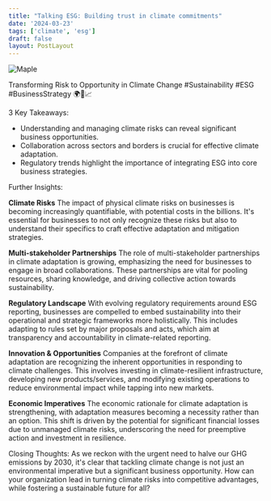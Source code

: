 ```yaml
---
title: "Talking ESG: Building trust in climate commitments"
date: '2024-03-23'
tags: ['climate', 'esg']
draft: false
layout: PostLayout
---
```


<div className="flex justify-center">
  <div className="my-1 w-full px-2 xl:my-1 xl:w-1/2 xl:px-2">
    <img src="https://willpolesa.pythonanywhere.com/static/podcast_thumbnails/recN7rQTxzdtlBu12podcast_thumbnail.png" alt="Maple" className="mx-auto h-58 w-auto" />
  </div>
</div>

Transforming Risk to Opportunity in Climate Change #Sustainability #ESG #BusinessStrategy 🌍💼📈

3 Key Takeaways:
- Understanding and managing climate risks can reveal significant business opportunities.
- Collaboration across sectors and borders is crucial for effective climate adaptation.
- Regulatory trends highlight the importance of integrating ESG into core business strategies.

Further Insights:

**Climate Risks**
The impact of physical climate risks on businesses is becoming increasingly quantifiable, with potential costs in the billions. It's essential for businesses to not only recognize these risks but also to understand their specifics to craft effective adaptation and mitigation strategies.

**Multi-stakeholder Partnerships**
The role of multi-stakeholder partnerships in climate adaptation is growing, emphasizing the need for businesses to engage in broad collaborations. These partnerships are vital for pooling resources, sharing knowledge, and driving collective action towards sustainability.

**Regulatory Landscape**
With evolving regulatory requirements around ESG reporting, businesses are compelled to embed sustainability into their operational and strategic frameworks more holistically. This includes adapting to rules set by major proposals and acts, which aim at transparency and accountability in climate-related reporting.

**Innovation & Opportunities**
Companies at the forefront of climate adaptation are recognizing the inherent opportunities in responding to climate challenges. This involves investing in climate-resilient infrastructure, developing new products/services, and modifying existing operations to reduce environmental impact while tapping into new markets.

**Economic Imperatives**
The economic rationale for climate adaptation is strengthening, with adaptation measures becoming a necessity rather than an option. This shift is driven by the potential for significant financial losses due to unmanaged climate risks, underscoring the need for preemptive action and investment in resilience.

Closing Thoughts:
As we reckon with the urgent need to halve our GHG emissions by 2030, it's clear that tackling climate change is not just an environmental imperative but a significant business opportunity. How can your organization lead in turning climate risks into competitive advantages, while fostering a sustainable future for all?
